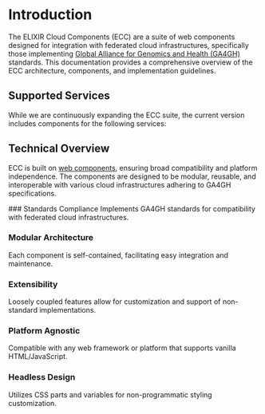 
# Introduction

The ELIXIR Cloud Components (ECC) are a suite of web components designed for integration with federated cloud infrastructures, specifically those implementing [Global Alliance for Genomics and Health (GA4GH)](https://www.ga4gh.org/) standards. This documentation provides a comprehensive overview of the ECC architecture, components, and implementation guidelines.

## Supported Services

While we are continuously expanding the ECC suite, the current version includes components for the following services:

<div className='flex gap-4 mt-4'>
  <Card title='Task Execution Service (TES)' href='/docs/tes' />
  <Card title='Workflow Execution Service (WES)' href='/docs/wes' />
</div>

## Technical Overview

ECC is built on [web components](https://www.webcomponents.org/introduction), ensuring broad compatibility and platform independence. The components are designed to be modular, reusable, and interoperable with various cloud infrastructures adhering to GA4GH specifications.

<Steps>
### Standards Compliance
Implements GA4GH standards for compatibility with federated cloud infrastructures.

### Modular Architecture

Each component is self-contained, facilitating easy integration and maintenance.

### Extensibility

Loosely coupled features allow for customization and support of non-standard implementations.

### Platform Agnostic

Compatible with any web framework or platform that supports vanilla HTML/JavaScript.

### Headless Design

Utilizes CSS parts and variables for non-programmatic styling customization.

</Steps>
